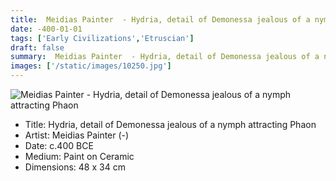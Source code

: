 ```yaml
---
title:  Meidias Painter  - Hydria, detail of Demonessa jealous of a nymph attracting Phaon 
date: -400-01-01
tags: ['Early Civilizations','Etruscian']
draft: false
summary:  Meidias Painter  - Hydria, detail of Demonessa jealous of a nymph attracting Phaon 
images: ['/static/images/10250.jpg']
---
```


![ Meidias Painter  - Hydria, detail of Demonessa jealous of a nymph attracting Phaon ](/static/images/10250.jpg)

* Title: Hydria, detail of Demonessa jealous of a nymph attracting Phaon 
* Artist:  Meidias Painter  (-)
* Date: c.400 BCE
* Medium: Paint on Ceramic
* Dimensions: 48 x 34 cm


